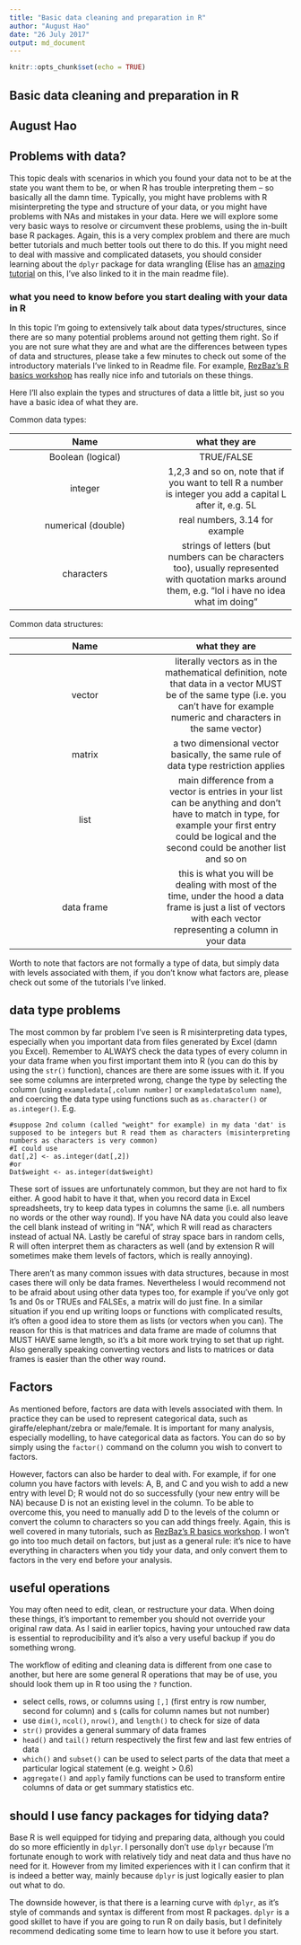 ```yaml
---
title: "Basic data cleaning and preparation in R"
author: "August Hao"
date: "26 July 2017"
output: md_document
---
```


```r
knitr::opts_chunk$set(echo = TRUE)
```

## Basic data cleaning and preparation in R
## August Hao

## Problems with data?

This topic deals with scenarios in which you found your data not to be at the state you want them to be, or when R has trouble interpreting them -- so basically all the damn time. Typically, you might have problems with R misinterpreting the type and structure of your data, or you might have problems with NAs and mistakes in your data. Here we will explore some very basic ways to resolve or circumvent these problems, using the in-built base R packages. Again, this is a very complex problem and there are much better tutorials and much better tools out there to do this. If you might need to deal with massive and complicated datasets, you should consider learning about the ```dplyr``` package for data wrangling (Elise has an [amazing tutorial](https://github.com/egouldo/VicBioCon17_data_wrangling) on this, I've also linked to it in the main readme file).

### what you need to know before you start dealing with your data in R

In this topic I'm going to extensively talk about data types/structures, since there are so many potential problems around not getting them right. So if you are not sure what they are and what are the differences between types of data and structures, please take a few minutes to check out some of the introductory materials I've linked to in Readme file. For example, [RezBaz's R basics workshop ](https://nikkirubinstein.gitbooks.io/resguides-introductory-r-workshop/content/content/01-rstudio-intro.html) has really nice info and tutorials on these things.

Here I'll also explain the types and structures of data a little bit, just so you have a basic idea of what they are.

Common data types:

| Name | what they are |
|:------:|:-----:|
| Boolean (logical) | TRUE/FALSE |
| integer | 1,2,3 and so on, note that if you want to tell R a number is integer you add a capital L after it, e.g. 5L |
| numerical (double) | real numbers, 3.14 for example |
| characters | strings of letters (but numbers can be characters too), usually represented with quotation marks around them, e.g. "lol i have no idea what im doing"|

Common data structures:

| Name | what they are |
|:------:|:-----:|
| vector | literally vectors as in the mathematical definition, note that data in a vector MUST be of the same type (i.e. you can't have for example numeric and characters in the same vector) |
| matrix | a two dimensional vector basically, the same rule of data type restriction applies |
| list | main difference from a vector is entries in your list can be anything and don't have to match in type, for example your first entry could be logical and the second could be another list and so on|
| data frame | this is what you will be dealing with most of the time, under the hood a data frame is just a list of vectors with each vector representing a column in your data |

Worth to note that factors are not formally a type of data, but simply data with levels associated with them, if you don't know what factors are, please check out some of the tutorials I've linked.

## data type problems

The most common by far problem I've seen is R misinterpreting data types, especially when you important data from files generated by Excel (damn you Excel). Remember to ALWAYS check the data types of every column in your data frame when you first important them into R (you can do this by using the ```str()``` function), chances are there are some issues with it. If you see some columns are interpreted wrong, change the type by selecting the column (using ```exampledata[,column number]``` or ```exampledata$column name```), and coercing the data type using functions such as ```as.character()``` or ```as.integer()```. E.g.
```
#suppose 2nd column (called "weight" for example) in my data 'dat' is supposed to be integers but R read them as characters (misinterpreting numbers as characters is very common)
#I could use
dat[,2] <- as.integer(dat[,2])
#or
Dat$weight <- as.integer(dat$weight)
```

These sort of issues are unfortunately common, but they are not hard to fix either. A good habit to have it that, when you record data in Excel spreadsheets, try to keep data types in columns the same (i.e. all numbers no words or the other way round). If you have NA data you could also leave the cell blank instead of writing in "NA", which R will read as characters instead of actual NA. Lastly be careful of stray space bars in random cells, R will often interpret them as characters as well (and by extension R will sometimes make them levels of factors, which is really annoying).

There aren't as many common issues with data structures, because in most cases there will only be data frames. Nevertheless I would recommend not to be afraid about using other data types too, for example if you've only got 1s and 0s or TRUEs and FALSEs, a matrix will do just fine. In a similar situation if you end up writing loops or functions with complicated results, it's often a good idea to store them as lists (or vectors when you can). The reason for this is that matrices and data frame are made of columns that MUST HAVE same length, so it's a bit more work trying to set that up right. Also generally speaking converting vectors and lists to matrices or data frames is easier than the other way round.

## Factors

As mentioned before, factors are data with levels associated with them. In practice they can be used to represent categorical data, such as giraffe/elephant/zebra or male/female. It is important for many analysis, especially modelling, to have categorical data as factors. You can do so by simply using the ```factor()``` command on the column you wish to convert to factors.

However, factors can also be harder to deal with. For example, if for one column you have factors with levels: A, B, and C and you wish to add a new entry with level D; R would not do so successfully (your new entry will be NA) because D is not an existing level in the column. To be able to overcome this, you need to manually add D to the levels of the column or convert the column to characters so you can add things freely. Again, this is well covered in many tutorials, such as [RezBaz's R basics workshop ](https://nikkirubinstein.gitbooks.io/resguides-introductory-r-workshop/content/content/01-rstudio-intro.html). I won't go into too much detail on factors, but just as a general rule: it's nice to have everything in characters when you tidy your data, and only convert them to factors in the very end before your analysis.

## useful operations

You may often need to edit, clean, or restructure your data. When doing these things, it's important to remember you should not override your original raw data. As I said in earlier topics, having your untouched raw data is essential to reproducibility and it's also a very useful backup if you do something wrong. 

The workflow of editing and cleaning data is different from one case to another, but here are some general R operations that may be of use, you should look them up in R too using the ```?``` function.

* select cells, rows, or columns using ```[,]``` (first entry is row number, second for column) and ```$``` (calls for column names but not number)
* use ```dim()```, ```ncol()```, ```nrow()```, and ```length()``` to check for size of data
* ```str()``` provides a general summary of data frames
* ```head()``` and ```tail()``` return respectively the first few and last few entries of data
* ```which()``` and ```subset()``` can be used to select parts of the data that meet a particular logical statement (e.g. weight > 0.6)
* ```aggregate()``` and ```apply``` family functions can be used to transform entire columns of data or get summary statistics etc.

## should I use fancy packages for tidying data?

Base R is well equipped for tidying and preparing data, although you could do so more efficiently in ```dplyr```. I personally don't use ```dplyr``` because I'm fortunate enough to work with relatively tidy and neat data and thus have no need for it. However from my limited experiences with it I can confirm that it is indeed a better way, mainly because ```dplyr``` is just logically easier to plan out what to do.

The downside however, is that there is a learning curve with ```dplyr```, as it's style of commands and syntax is different from most R packages. ```dplyr``` is a good skillet to have if you are going to run R on daily basis, but I definitely recommend dedicating some time to learn how to use it before you start.
